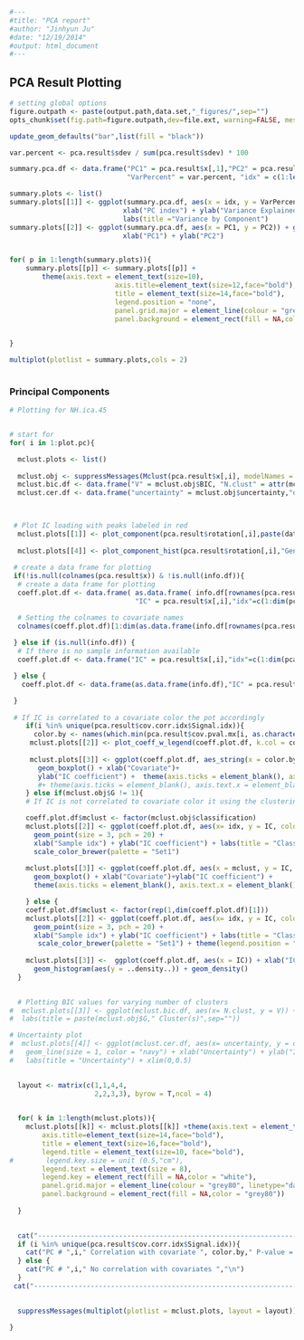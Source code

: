 
```r
#---
#title: "PCA report"
#author: "Jinhyun Ju"
#date: "12/19/2014"
#output: html_document
#---
```

## PCA Result Plotting


```r
# setting global options 
figure.outpath <- paste(output.path,data.set,"_figures/",sep="")
opts_chunk$set(fig.path=figure.outpath,dev=file.ext, warning=FALSE, message=FALSE)
```

```r

update_geom_defaults("bar",list(fill = "black"))

var.percent <- pca.result$sdev / sum(pca.result$sdev) * 100

summary.pca.df <- data.frame("PC1" = pca.result$x[,1],"PC2" = pca.result$x[,2],
                             "VarPercent" = var.percent, "idx" = c(1:length(var.percent)))

summary.plots <- list()
summary.plots[[1]] <- ggplot(summary.pca.df, aes(x = idx, y = VarPercent)) + geom_line() +
                            xlab("PC index") + ylab("Variance Explained") + 
                            labs(title ="Variance by Component")
summary.plots[[2]] <- ggplot(summary.pca.df, aes(x = PC1, y = PC2)) + geom_point(size = 3) +
                            xlab("PC1") + ylab("PC2")


for( p in 1:length(summary.plots)){
    summary.plots[[p]] <- summary.plots[[p]] +
        theme(axis.text = element_text(size=10), 
                          axis.title=element_text(size=12,face="bold"), 
                          title = element_text(size=14,face="bold"),
                          legend.position = "none",
                          panel.grid.major = element_line(colour = "grey80", linetype="dashed"),
                          panel.background = element_rect(fill = NA,color = "grey80")) 

  
}

multiplot(plotlist = summary.plots,cols = 2)
  
```



### Principal Components 

```r
# Plotting for NH.ica.45


# start for 
for( i in 1:plot.pc){

  mclust.plots <- list()
 
  mclust.obj <- suppressMessages(Mclust(pca.result$x[,i], modelNames = "V"))
  mclust.bic.df <- data.frame("V" = mclust.obj$BIC, "N.clust" = attr(mclust.obj$BIC,"G"))
  mclust.cer.df <- data.frame("uncertainty" = mclust.obj$uncertainty,"data" = mclust.obj$data )

  

 # Plot IC loading with peaks labeled in red
  mclust.plots[[1]] <- plot_component(pca.result$rotation[,i],paste(data.set,"_PC#_",i,sep =""))
  
  mclust.plots[[4]] <- plot_component_hist(pca.result$rotation[,i],"Gene Weight Histogram")
 
 # create a data frame for plotting
 if(!is.null(colnames(pca.result$x)) & !is.null(info.df)){
  # create a data frame for plotting
  coeff.plot.df <- data.frame( as.data.frame( info.df[rownames(pca.result$x),]) ,
                               "IC" = pca.result$x[,i],"idx"=c(1:dim(pca.result$x)[1]) )

  # Setting the colnames to covariate names
  colnames(coeff.plot.df)[1:dim(as.data.frame(info.df[rownames(pca.result$x),]))[2]] <- colnames(info.df) 
  
 } else if (is.null(info.df)) {
  # If there is no sample information available
  coeff.plot.df <- data.frame("IC" = pca.result$x[,i],"idx"=c(1:dim(pca.result$x)[1]))

 } else {
   coeff.plot.df <- data.frame(as.data.frame(info.df),"IC" = pca.result$x[,i],"idx"=c(1:dim(pca.result$x)[1]))

 }
  
 # If IC is correlated to a covariate color the pot accordingly
    if(i %in% unique(pca.result$cov.corr.idx$Signal.idx)){
      color.by <- names(which.min(pca.result$cov.pval.mx[i, as.character(pca.result$cov.corr.idx$Covariate.Name[which(pca.result$cov.corr.idx$Signal.idx == i)])]))
     mclust.plots[[2]] <- plot_coeff_w_legend(coeff.plot.df, k.col = color.by,plot.title = paste("Covariate = ",color.by,sep="")) + theme(legend.position ="none")
     
     mclust.plots[[3]] <- ggplot(coeff.plot.df, aes_string(x = color.by, y = "IC", color = color.by)) + 
       geom_boxplot() + xlab("Covariate")+
       ylab("IC coefficient") +  theme(axis.ticks = element_blank(), axis.text.x = element_blank())+ylab("")
       #+ theme(axis.ticks = element_blank(), axis.text.x = element_blank())
    } else if(mclust.obj$G != 1){
    # If IC is not correlated to covariate color it using the clustering information obtained from mclust

    coeff.plot.df$mclust <- factor(mclust.obj$classification)
    mclust.plots[[2]] <- ggplot(coeff.plot.df, aes(x= idx, y = IC, color = mclust)) + 
      geom_point(size = 3, pch = 20) + 
      xlab("Sample idx") + ylab("IC coefficient") + labs(title = "Classification by Mclust") + 
      scale_color_brewer(palette = "Set1") 
    
    mclust.plots[[3]] <- ggplot(coeff.plot.df, aes(x = mclust, y = IC, color = mclust)) + 
      geom_boxplot() + xlab("Covariate")+ylab("IC coefficient") +  
      theme(axis.ticks = element_blank(), axis.text.x = element_blank())+ylab("")

    } else {
    coeff.plot.df$mclust <- factor(rep(1,dim(coeff.plot.df)[1]))
    mclust.plots[[2]] <- ggplot(coeff.plot.df, aes(x= idx, y = IC, color = mclust)) + 
      geom_point(size = 3, pch = 20) + 
      xlab("Sample idx") + ylab("IC coefficient") + labs(title = "Classification by Mclust") + 
       scale_color_brewer(palette = "Set1") + theme(legend.position = "none")
    
    mclust.plots[[3]] <-  ggplot(coeff.plot.df, aes(x = IC)) + xlab("IC Coefficients") + ylab("")+
      geom_histogram(aes(y = ..density..)) + geom_density()
  }
  

  # Plotting BIC values for varying number of clusters
#  mclust.plots[[3]] <- ggplot(mclust.bic.df, aes(x= N.clust, y = V)) + geom_point(size = 3, pch = 20) + geom_line(size = 1, color = "navy") + xlab("Number of Clusters") + ylab("BIC") + 
#  labs(title = paste(mclust.obj$G," Cluster(s)",sep="")) 

# Uncertainty plot
#  mclust.plots[[4]] <- ggplot(mclust.cer.df, aes(x= uncertainty, y = data)) + geom_point(size = 3, pch = 20) +
#   geom_line(size = 1, color = "navy") + xlab("Uncertainty") + ylab("IC coefficient") + 
#   labs(title = "Uncertainty") + xlim(0,0.5)
 

  layout <- matrix(c(1,1,4,4,
                     2,2,3,3), byrow = T,ncol = 4)

  
  for( k in 1:length(mclust.plots)){
    mclust.plots[[k]] <- mclust.plots[[k]] +theme(axis.text = element_text(size=12), 
        axis.title=element_text(size=14,face="bold"), 
        title = element_text(size=16,face="bold"),
        legend.title = element_text(size=10, face="bold"),
#        legend.key.size = unit (0.5,"cm"), 
        legend.text = element_text(size = 8),
        legend.key = element_rect(fill = NA,color = "white"),
        panel.grid.major = element_line(colour = "grey80", linetype="dashed"),
        panel.background = element_rect(fill = NA,color = "grey80")) 
    
  }

  
  cat("-------------------------------------------------------------------------------------------------------------------","\n")
  if (i %in% unique(pca.result$cov.corr.idx$Signal.idx)){
    cat("PC # ",i," Correlation with covariate ", color.by," P-value = ",pca.result$cov.pval.mx[i,color.by],"\n")    
  } else {
    cat("PC # ",i," No correlation with covariates ","\n")
  }
 cat("-------------------------------------------------------------------------------------------------------------------","\n")

  
  suppressMessages(multiplot(plotlist = mclust.plots, layout = layout))
    
}

```

